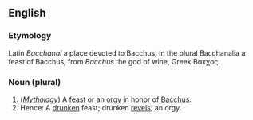 ==English==

===Etymology===
Latin ''Bacchanal'' a place devoted to Bacchus; in the plural Bacchanalia a feast of Bacchus, from ''Bacchus'' the god of wine, Greek &Beta;&alpha;&kappa;&chi;&omicron;&sigmaf;.

===Noun (plural)===
#(''[[Mythology]]'') A [[feast]] or an [[orgy]] in honor of [[Bacchus]].
#Hence: A [[drunken]] feast; drunken [[revel]]s; an orgy.